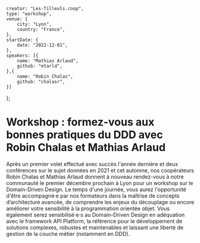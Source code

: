     creator: "Les-Tilleuls.coop",
    type: "workshop",
    venue: {
        city: "Lyon",
        country: "France",
    },
    startDate: {
        date: "2022-12-01",
    },
    speakers: [{
        name: "Mathias Arlaud",
        github: "mtarld",
    },{
        name: "Robin Chalas",
        github: "chalasr",
    }]
};

# Workshop : formez-vous aux bonnes pratiques du DDD avec Robin Chalas et Mathias Arlaud

Après un premier volet effectué avec succès l'année dernière et deux conférences sur le sujet données en 2021 et cet automne, nos coopérateurs Robin Chalas et Mathias Arlaud donnent à nouveau rendez-vous à notre communauté le premier décembre prochain à Lyon pour un workshop sur le Domain-Driven Design. Le temps d'une journée, vous aurez l'opportunité d'être accompagné·e par nos formateurs dans la maîtrise de concepts d’architecture avancée, de comprendre les enjeux du découplage ou encore améliorer votre sensibilité à la programmation orientée objet. Vous également serez sensibilisé·e·s au Domain-Driven Design en adéquation avec le framework API Platform, la référence pour le développement de solutions complexes, robustes et maintenables et laissant une liberté de gestion de la couche métier (notamment en DDD).

